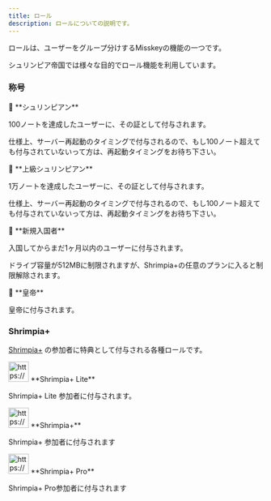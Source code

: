 ```yaml
---
title: ロール
description: ロールについての説明です。
---
```


<Stub />

ロールは、ユーザーをグループ分けするMisskeyの機能の一つです。

シュリンピア帝国では様々な目的でロール機能を利用しています。

### 称号

<aside>
🦐 **シュリンピアン**

100ノートを達成したユーザーに、その証として付与されます。

仕様上、サーバー再起動のタイミングで付与されるので、もし100ノート超えても付与されていないって方は、再起動タイミングをお待ち下さい。

</aside>

<aside>
🦐 **上級シュリンピアン**

1万ノートを達成したユーザーに、その証として付与されます。

仕様上、サーバー再起動のタイミングで付与されるので、もし100ノート超えても付与されていないって方は、再起動タイミングをお待ち下さい。

</aside>

<aside>
🔰 **新規入国者**

入国してからまだ1ヶ月以内のユーザーに付与されます。

ドライブ容量が512MBに制限されますが、Shrimpia+の任意のプランに入ると制限解除されます。

</aside>

<aside>
👑 **皇帝**

皇帝に付与されます。

</aside>

### Shrimpia+

[Shrimpia+](../Shrimpia+%20ca2cb8697df5405393d9167cd98835ee.md) の参加者に特典として付与される各種ロールです。

<aside>
<img src="https://www.notion.so/icons/plus_gray.svg" alt="https://www.notion.so/icons/plus_gray.svg" width="40px" /> **Shrimpia+ Lite**

Shrimpia+ Lite 参加者に付与されます。

</aside>

<aside>
<img src="https://www.notion.so/icons/plus_red.svg" alt="https://www.notion.so/icons/plus_red.svg" width="40px" /> **Shrimpia+**

Shrimpia+ 参加者に付与されます

</aside>

<aside>
<img src="https://www.notion.so/icons/plus_green.svg" alt="https://www.notion.so/icons/plus_green.svg" width="40px" /> **Shrimpia+ Pro**

Shrimpia+ Pro参加者に付与されます

</aside>